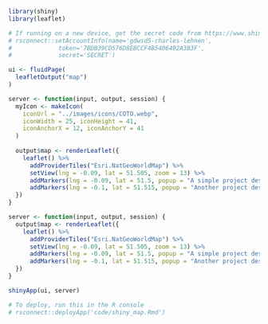 ```r

library(shiny)
library(leaflet)

# If running on a new device, get the secret code from https://www.shinyapps.io/admin/#/dashboard
# rsconnect::setAccountInfo(name='gdwsd5-charles-lehnen',
# 			  token='7BDB39CD576D8EBCCF4B5406492A3B3F',
# 			  secret='SECRET')

```

```r

ui <- fluidPage(
  leafletOutput("map")
)

```

```r

server <- function(input, output, session) {
  myIcon <- makeIcon(
    iconUrl = "../images/icons/COTO.webp",
    iconWidth = 25, iconHeight = 41,
    iconAnchorX = 12, iconAnchorY = 41
  )
  
  output$map <- renderLeaflet({
    leaflet() %>%
      addProviderTiles("Esri.NatGeoWorldMap") %>%
      setView(lng = -0.09, lat = 51.505, zoom = 13) %>%
      addMarkers(lng = -0.09, lat = 51.5, popup = "A simple project description here.", icon = myIcon) %>%
      addMarkers(lng = -0.1, lat = 51.515, popup = "Another project description here.", icon = myIcon)
  })
}

```

```r

server <- function(input, output, session) {
  output$map <- renderLeaflet({
    leaflet() %>%
      addProviderTiles("Esri.NatGeoWorldMap") %>%
      setView(lng = -0.09, lat = 51.505, zoom = 13) %>%
      addMarkers(lng = -0.09, lat = 51.5, popup = "A simple project description here.") %>%
      addMarkers(lng = -0.1, lat = 51.515, popup = "Another project description here.")
  })
}

```

```r

shinyApp(ui, server)

# To deploy, run this in the R console
# rsconnect::deployApp('code/shiny_map.Rmd')

```
